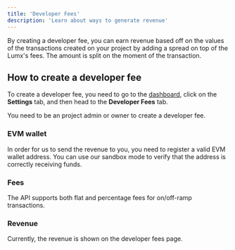 ```yaml
---
title: 'Developer Fees'
description: 'Learn about ways to generate revenue'
---
```


By creating a developer fee, you can earn revenue based off on the values of the transactions created on your project by adding a spread on top of the Lumx's fees. The amount is split on the moment of the transaction.

## How to create a developer fee

To create a developer fee, you need to go to the [dashboard](https://dashboard.lumx.io/), click on the **Settings** tab, and then head to the **Developer Fees** tab.

<Note>You need to be an project admin or owner to create a developer fee.</Note>

### EVM wallet

In order for us to send the revenue to you, you need to register a valid EVM wallet address. You can use our sandbox mode to verify that the address is correctly receiving funds.

### Fees

The API supports both flat and percentage fees for on/off-ramp transactions.

### Revenue

Currently, the revenue is shown on the developer fees page.
